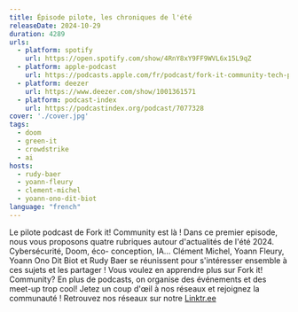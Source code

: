 ```yaml
---
title: Épisode pilote, les chroniques de l'été 
releaseDate: 2024-10-29
duration: 4289
urls:
  - platform: spotify
    url: https://open.spotify.com/show/4RnY8xY9FF9WVL6x15L9qZ
  - platform: apple-podcast
    url: https://podcasts.apple.com/fr/podcast/fork-it-community-tech-podcast-fr/id1776912422?i=1000674913322
  - platform: deezer
    url: https://www.deezer.com/show/1001361571
  - platform: podcast-index
    url: https://podcastindex.org/podcast/7077328
cover: './cover.jpg'
tags:
  - doom
  - green-it
  - crowdstrike
  - ai
hosts:
  - rudy-baer
  - yoann-fleury
  - clement-michel
  - yoann-ono-dit-biot
language: "french"
---
```


Le pilote podcast de Fork it! Community est là ! Dans ce premier episode, nous vous
proposons quatre rubriques autour d'actualités de l'été 2024. Cybersécurité, Doom, éco-
conception, IA... Clément Michel, Yoann Fleury, Yoann Ono Dit Biot et Rudy Baer se réunissent
pour s'intéresser ensemble à ces sujets et les partager ! Vous voulez en apprendre plus sur
Fork it! Community? En plus de podcasts, on organise des événements et des meet-up trop
cool! Jetez un coup d'œil à nos réseaux et rejoignez la communauté ! Retrouvez nos réseaux
sur notre [Linktr.ee](https://linktr.ee/forkit.community)